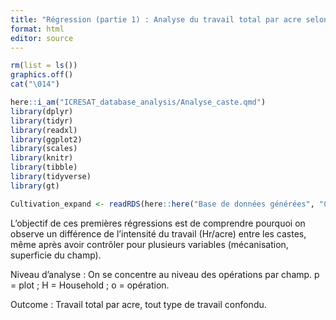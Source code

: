 ```yaml
---
title: "Régression (partie 1) : Analyse du travail total par acre selon la caste"
format: html
editor: source
---
```


```r
rm(list = ls())
graphics.off()
cat("\014")
```

```r
here::i_am("ICRESAT_database_analysis/Analyse_caste.qmd")
library(dplyr)
library(tidyr)
library(readxl)
library(ggplot2)
library(scales)
library(knitr)
library(tibble)
library(tidyverse)
library(gt)
```

```r
Cultivation_expand <- readRDS(here::here("Base de données générées", "Cultivation_expand", "Cultivation_expand.rds"))
```


L'objectif de ces premières régressions est de comprendre pourquoi on observe un différence de l'intensité du travail (Hr/acre) entre les castes, même après avoir contrôler pour plusieurs variables (mécanisation, superficie du champ). 

Niveau d'analyse : On se concentre au niveau des opérations par champ. 
p = plot ; H = Household ; o = opération. 

Outcome : Travail total par acre, tout type de travail confondu. 






